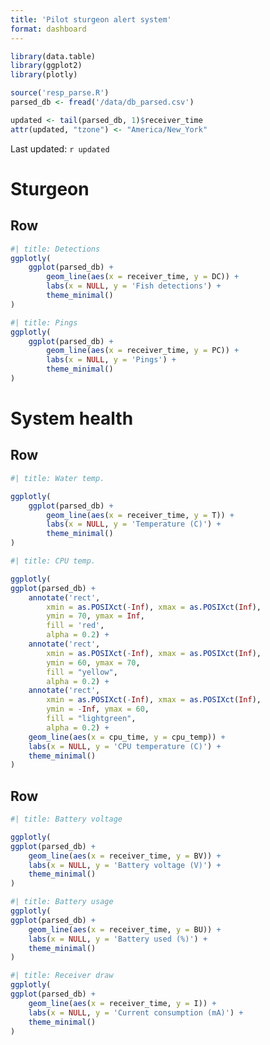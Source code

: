 ```yaml
---
title: 'Pilot sturgeon alert system'
format: dashboard
---
```


```r
library(data.table)
library(ggplot2)
library(plotly)

source('resp_parse.R')
parsed_db <- fread('/data/db_parsed.csv')

updated <- tail(parsed_db, 1)$receiver_time
attr(updated, "tzone") <- "America/New_York"
```

Last updated: `r updated`

# Sturgeon

## Row {.tabset}

```r
#| title: Detections
ggplotly(
    ggplot(parsed_db) +
        geom_line(aes(x = receiver_time, y = DC)) +
        labs(x = NULL, y = 'Fish detections') +
        theme_minimal()
)
```

```r
#| title: Pings
ggplotly(
    ggplot(parsed_db) +
        geom_line(aes(x = receiver_time, y = PC)) +
        labs(x = NULL, y = 'Pings') +
        theme_minimal()
)
```

# System health

## Row {.tabset}

```r
#| title: Water temp.

ggplotly(
    ggplot(parsed_db) +
        geom_line(aes(x = receiver_time, y = T)) +
        labs(x = NULL, y = 'Temperature (C)') +
        theme_minimal()
)
```
```r
#| title: CPU temp.

ggplotly(
ggplot(parsed_db) +
    annotate('rect',
        xmin = as.POSIXct(-Inf), xmax = as.POSIXct(Inf),
        ymin = 70, ymax = Inf,
        fill = 'red',
        alpha = 0.2) +
    annotate('rect',
        xmin = as.POSIXct(-Inf), xmax = as.POSIXct(Inf),
        ymin = 60, ymax = 70,
        fill = "yellow",
        alpha = 0.2) +
    annotate('rect',
        xmin = as.POSIXct(-Inf), xmax = as.POSIXct(Inf),
        ymin = -Inf, ymax = 60,
        fill = "lightgreen",
        alpha = 0.2) +
    geom_line(aes(x = cpu_time, y = cpu_temp)) +
    labs(x = NULL, y = 'CPU temperature (C)') +
    theme_minimal()
)
```

## Row {.tabset}

```r
#| title: Battery voltage

ggplotly(
ggplot(parsed_db) +
    geom_line(aes(x = receiver_time, y = BV)) +
    labs(x = NULL, y = 'Battery voltage (V)') +
    theme_minimal()
)
```
```r
#| title: Battery usage
ggplotly(
ggplot(parsed_db) +
    geom_line(aes(x = receiver_time, y = BU)) +
    labs(x = NULL, y = 'Battery used (%)') +
    theme_minimal()
)
```
```r
#| title: Receiver draw
ggplotly(
ggplot(parsed_db) +
    geom_line(aes(x = receiver_time, y = I)) +
    labs(x = NULL, y = 'Current consumption (mA)') +
    theme_minimal()
)
```